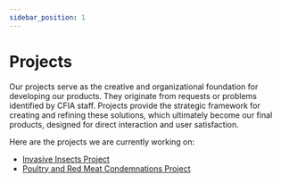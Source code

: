 ```yaml
---
sidebar_position: 1
---
```


# Projects

Our projects serve as the creative and organizational foundation for developing our products. They originate from requests or problems identified by CFIA staff. Projects provide the strategic framework for creating and refining these solutions, which ultimately become our final products, designed for direct interaction and user satisfaction.

Here are the projects we are currently working on:

- [Invasive Insects Project](./invasiveinsects/introduction.md)
- [Poultry and Red Meat Condemnations
  Project](./poultryredmeatcond/introduction.md)

